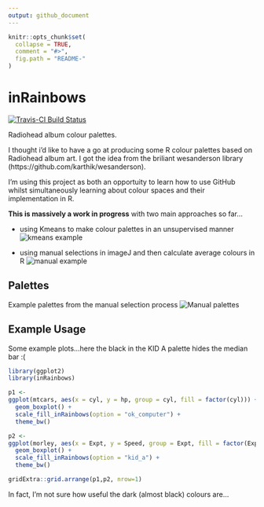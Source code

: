 ```yaml
---
output: github_document
---
```


<!-- README.md is generated from README.Rmd. Please edit that file -->

```r
knitr::opts_chunk$set(
  collapse = TRUE,
  comment = "#>",
  fig.path = "README-"
)
```

# inRainbows

[![Travis-CI Build Status](https://travis-ci.org/tjconstant/inRainbows.svg?branch=master)](https://travis-ci.org/tjconstant/inRainbows)

Radiohead album colour palettes.

I thought i'd like to have a go at producing some R colour palettes based on Radiohead album art. I got the idea from the briliant wesanderson library (https://github.com/karthik/wesanderson).

I'm using this project as both an opportuity to learn how to use GitHub whilst simultaneously learning about colour spaces and their implementation in R.

**This is massively a work in progress** with two main approaches so far...

* using Kmeans to make colour palettes in an unsupervised manner
![kmeans example](man/figures/example_kmeans_palette.png)

* using manual selections in imageJ and then calculate average colours in R
![manual example](man/figures/example_manual_palette.png)

## Palettes
Example palettes from the manual selection process
![Manual palettes](man/figures/palettes.png)

## Example Usage
Some example plots...here the black in the KID A palette hides the median bar :(

```r
library(ggplot2)
library(inRainbows)
```

```r
p1 <- 
ggplot(mtcars, aes(x = cyl, y = hp, group = cyl, fill = factor(cyl))) + 
  geom_boxplot() + 
  scale_fill_inRainbows(option = "ok_computer") +
  theme_bw()
```

```r
p2 <-
ggplot(morley, aes(x = Expt, y = Speed, group = Expt, fill = factor(Expt))) + 
  geom_boxplot() + 
  scale_fill_inRainbows(option = "kid_a") +
  theme_bw()
```

```r
gridExtra::grid.arrange(p1,p2, nrow=1)
```

In fact, I'm not sure how useful the dark (almost black) colours are...
